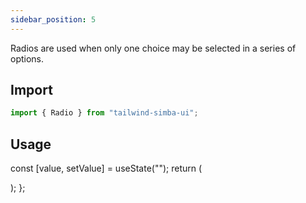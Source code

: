 ```yaml
---
sidebar_position: 5
---
```



Radios are used when only one choice may be selected in a series of options.

## **Import**

```js
import { Radio } from "tailwind-simba-ui";
```

## Usage

  const [value, setValue] = useState("");
  return (
    <div className="border-2 rounded-xl mb-4">
      <div className="m-2 flex">
        <Radio label="First" value="1"></Radio>
        <Radio label="Second" value="2"></Radio>
        <Radio label="Third" value="3"></Radio>
      </div>
    </div>
  );
};

<BasicUsage></BasicUsage>
